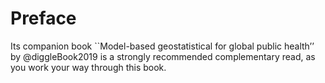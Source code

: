 # Preface {.unnumbered}

Its companion book \`\`Model-based geostatistical for global public health'' by @diggleBook2019 is a strongly recommended complementary read, as you work your way through this book.
